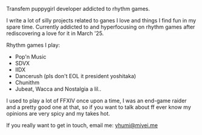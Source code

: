 Transfem puppygirl developer addicted to rhythm games.

I write a lot of silly projects related to ganes I love and things I find fun in my spare time. 
Currently addicted to and hyperfocusing on rhythm games after rediscovering a love for it in March '25.

Rhythm games I play:
- Pop'n Music
- SDVX
- IIDX
- Dancerush (pls don't EOL it president yoshitaka)
- Chunithm
- Jubeat, Wacca and Nostalgia a lil..

I used to play a lot of FFXIV once upon a time, I was an end-game raider and a pretty good one at that, so if you want to talk about ff ever know my opinions are very spicy and my takes hot.

If you really want to get in touch, email me:
yhumi@miyei.me
